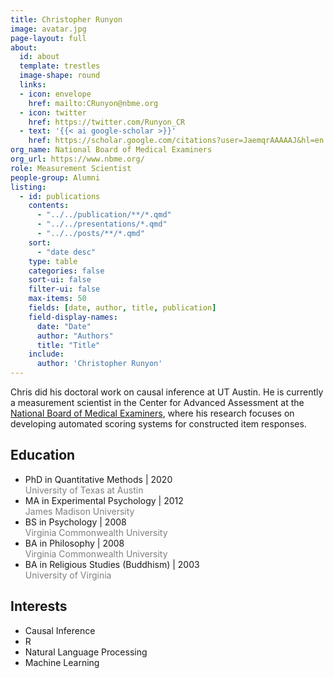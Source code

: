 ```yaml
---
title: Christopher Runyon
image: avatar.jpg
page-layout: full
about:
  id: about
  template: trestles
  image-shape: round
  links:
  - icon: envelope
    href: mailto:CRunyon@nbme.org
  - icon: twitter
    href: https://twitter.com/Runyon_CR
  - text: '{{< ai google-scholar >}}'
    href: https://scholar.google.com/citations?user=JaemqrAAAAAJ&hl=en
org_name: National Board of Medical Examiners
org_url: https://www.nbme.org/
role: Measurement Scientist
people-group: Alumni
listing:
  - id: publications
    contents: 
      - "../../publication/**/*.qmd"
      - "../../presentations/*.qmd"
      - "../../posts/**/*.qmd"
    sort: 
      - "date desc"
    type: table
    categories: false
    sort-ui: false
    filter-ui: false
    max-items: 50
    fields: [date, author, title, publication]
    field-display-names:
      date: "Date"
      author: "Authors"
      title: "Title"
    include: 
      author: 'Christopher Runyon'
---
```


:::::{#about}

Chris did his doctoral work on causal inference at UT Austin. He is currently a measurement scientist in the Center for Advanced Assessment at the [National Board of Medical Examiners](https://www.nbme.org), where his research focuses on developing automated scoring systems for constructed item responses. 

::::{.grid}

::: {.g-col-6}

## Education

- PhD in Quantitative Methods | 2020 <br> [University of Texas at Austin]{style='color:gray;'}
- MA in Experimental Psychology | 2012 <br> [James Madison University]{style='color:gray;'}
- BS in Psychology | 2008 <br> [Virginia Commonwealth University]{style='color:gray;'}
- BA in Philosophy | 2008 <br> [Virginia Commonwealth University]{style='color:gray;'}
- BA in Religious Studies (Buddhism) | 2003 <br> [University of Virginia]{style='color:gray;'}

:::

::: {.g-col-6}

## Interests

- Causal Inference
- R
- Natural Language Processing
- Machine Learning

:::

::::

:::::

:::::{#publications}
:::::

